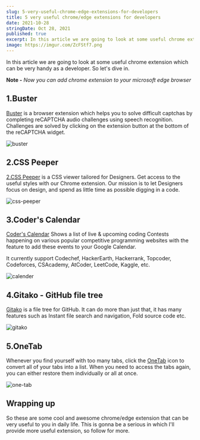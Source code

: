 ```yaml
---
slug: 5-very-useful-chrome-edge-extensions-for-developers
title: 5 very useful chrome/edge extensions for developers
date: 2021-10-28
stringDate: Oct 28, 2021
published: true
excerpt: In this article we are going to look at some useful chrome extension which can be very handy as a developer.
image: https://imgur.com/ZcFStf7.png
---
```


In this article we are going to look at some useful chrome extension which can be very handy as a developer. So let's dive in.


**Note -** _Now you can add chrome extension to your microsoft edge browser_

## 1.Buster

[Buster](https://cutt.ly/GRFxCrv) is a browser extension which helps you to solve difficult captchas by completing reCAPTCHA audio challenges using speech recognition. Challenges are solved by clicking on the extension button at the bottom of the reCAPTCHA widget.

![buster](https://cutt.ly/wRFxHu3)

## 2.CSS Peeper

[2.CSS Peeper](https://cutt.ly/PRFcufb) is a CSS viewer tailored for Designers. Get access to the useful styles with our Chrome extension. Our mission is to let Designers focus on design, and spend as little time as possible digging in a code.

![css-peeper](https://cutt.ly/sRFcfpx)

## 3.Coder's Calendar

[Coder's Calendar](https://cutt.ly/dRFcmYM) Shows a list of live & upcoming coding Contests happening on various popular competitive programming websites with the feature to add these events to your Google Calendar.

It currently support Codechef, HackerEarth, Hackerrank, Topcoder, Codeforces, CSAcademy, AtCoder, LeetCode, Kaggle, etc.

![calender](https://cutt.ly/pRFcDxD)

## 4.Gitako - GitHub file tree

[Gitako](https://cutt.ly/ERFvr7m) is a file tree for GitHub. It can do more than just that, it has many features such as Instant file search and navigation, Fold source code etc.

![gitako](https://cutt.ly/sRFvc6r)

## 5.OneTab

Whenever you find yourself with too many tabs, click the [OneTab](https://cutt.ly/NRFbqob) icon to convert all of your tabs into a list. When you need to access the tabs again, you can either restore them individually or all at once.

![one-tab](https://cutt.ly/LRFbyXD)

## Wrapping up

So these are some cool and awesome chrome/edge extension that can be very useful to you in daily life. This is gonna be a serious in which I'll provide more useful extension, so follow for more.
